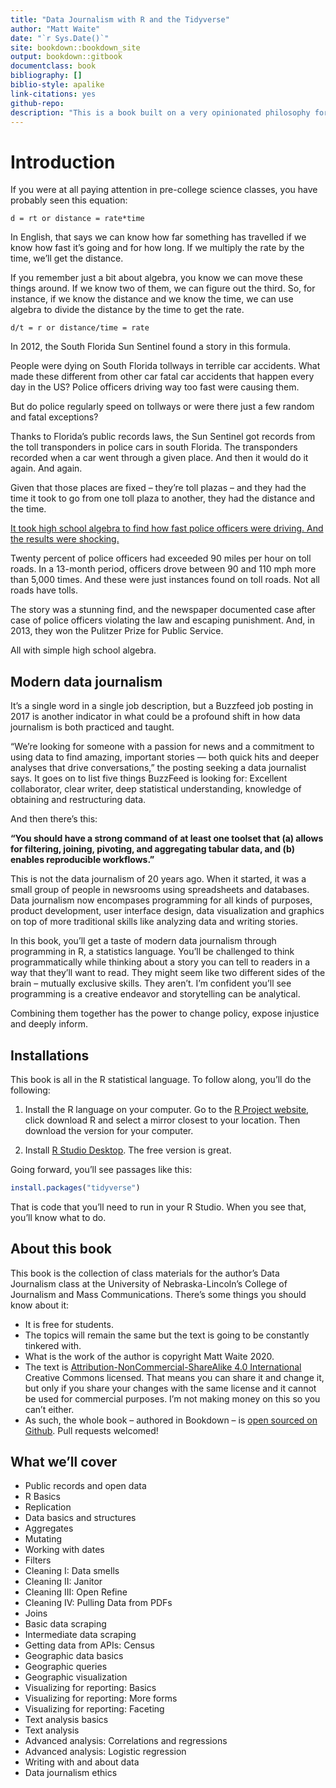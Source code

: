 ```yaml
--- 
title: "Data Journalism with R and the Tidyverse"
author: "Matt Waite"
date: "`r Sys.Date()`"
site: bookdown::bookdown_site
output: bookdown::gitbook
documentclass: book
bibliography: []
biblio-style: apalike
link-citations: yes
github-repo: 
description: "This is a book built on a very opinionated philosophy for undergraduate journalism students in doing data journalism in R with replicable methods."
---
```


# Introduction

If you were at all paying attention in pre-college science classes, you have probably seen this equation:

    d = rt or distance = rate*time

In English, that says we can know how far something has travelled if we know how fast it's going and for how long. If we multiply the rate by the time, we'll get the distance.

If you remember just a bit about algebra, you know we can move these things around. If we know two of them, we can figure out the third. So, for instance, if we know the distance and we know the time, we can use algebra to divide the distance by the time to get the rate.

    d/t = r or distance/time = rate

In 2012, the South Florida Sun Sentinel found a story in this formula.

People were dying on South Florida tollways in terrible car accidents. What made these different from other car fatal car accidents that happen every day in the US? Police officers driving way too fast were causing them.

But do police regularly speed on tollways or were there just a few random and fatal exceptions?

Thanks to Florida's public records laws, the Sun Sentinel got records from the toll transponders in police cars in south Florida. The transponders recorded when a car went through a given place. And then it would do it again. And again.

Given that those places are fixed -- they're toll plazas -- and they had the time it took to go from one toll plaza to another, they had the distance and the time.

[It took high school algebra to find how fast police officers were driving. And the results were shocking.](http://www.sun-sentinel.com/news/local/speeding-cops/fl-speeding-cops-20120211,0,3706919.story)

Twenty percent of police officers had exceeded 90 miles per hour on toll roads. In a 13-month period, officers drove between 90 and 110 mph more than 5,000 times. And these were just instances found on toll roads. Not all roads have tolls.

The story was a stunning find, and the newspaper documented case after case of police officers violating the law and escaping punishment. And, in 2013, they won the Pulitzer Prize for Public Service.

All with simple high school algebra.

## Modern data journalism

It's a single word in a single job description, but a Buzzfeed job posting in 2017 is another indicator in what could be a profound shift in how data journalism is both practiced and taught.

"We’re looking for someone with a passion for news and a commitment to using data to find amazing, important stories — both quick hits and deeper analyses that drive conversations," the posting seeking a data journalist says. It goes on to list five things BuzzFeed is looking for: Excellent collaborator, clear writer, deep statistical understanding, knowledge of obtaining and restructuring data.

And then there's this:

__"You should have a strong command of at least one toolset that (a) allows for filtering, joining, pivoting, and aggregating tabular data, and (b) enables reproducible workflows."__

This is not the data journalism of 20 years ago. When it started, it was a small group of people in newsrooms using spreadsheets and databases. Data journalism now encompases programming for all kinds of purposes, product development, user interface design, data visualization and graphics on top of more traditional skills like analyzing data and writing stories. 

In this book, you'll get a taste of modern data journalism through programming in R, a statistics language. You'll be challenged to think programmatically while thinking about a story you can tell to readers in a way that they'll want to read. They might seem like two different sides of the brain --  mutually exclusive skills. They aren't. I'm confident you'll see programming is a creative endeavor and storytelling can be analytical. 

Combining them together has the power to change policy, expose injustice and deeply inform. 

## Installations

This book is all in the R statistical language. To follow along, you'll do the following:

1. Install the R language on your computer. Go to the [R Project website](https://www.r-project.org/), click download R and select a mirror closest to your location. Then download the version for your computer. 

2. Install [R Studio Desktop](https://www.rstudio.com/products/rstudio/#Desktop). The free version is great. 

Going forward, you'll see passages like this:

```r
install.packages("tidyverse")
```

That is code that you'll need to run in your R Studio. When you see that, you'll know what to do.

## About this book

This book is the collection of class materials for the author's Data Journalism class at the University of Nebraska-Lincoln's College of Journalism and Mass Communications. There's some things you should know about it:

* It is free for students. 
* The topics will remain the same but the text is going to be constantly tinkered with. 
* What is the work of the author is copyright Matt Waite 2020.
* The text is [Attribution-NonCommercial-ShareAlike 4.0 International](https://creativecommons.org/licenses/by-nc-sa/4.0/) Creative Commons licensed. That means you can share it and change it, but only if you share your changes with the same license and it cannot be used for commercial purposes. I'm not making money on this so you can't either.  
* As such, the whole book -- authored in Bookdown -- is [open sourced on Github](https://github.com/mattwaite/datajournalismbook). Pull requests welcomed! 

## What we'll cover

* Public records and open data
* R Basics
* Replication
* Data basics and structures
* Aggregates
* Mutating
* Working with dates
* Filters
* Cleaning I: Data smells
* Cleaning II: Janitor
* Cleaning III: Open Refine
* Cleaning IV: Pulling Data from PDFs
* Joins
* Basic data scraping
* Intermediate data scraping
* Getting data from APIs: Census
* Geographic data basics
* Geographic queries
* Geographic visualization
* Visualizing for reporting: Basics
* Visualizing for reporting: More forms
* Visualizing for reporting: Faceting
* Text analysis basics
* Text analysis
* Advanced analysis: Correlations and regressions
* Advanced analysis: Logistic regression
* Writing with and about data
* Data journalism ethics
